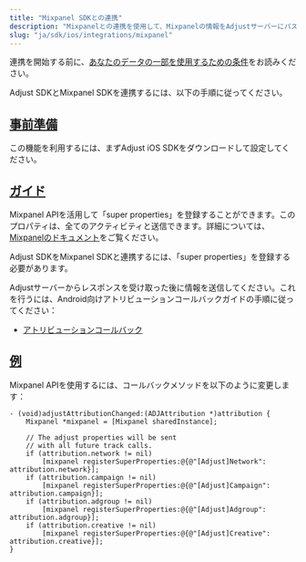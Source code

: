 ```yaml
---
title: "Mixpanel SDKとの連携"
description: "Mixpanelとの連携を使用して、Mixpanelの情報をAdjustサーバーにパスします。"
slug: "ja/sdk/ios/integrations/mixpanel"
---
```


連携を開始する前に、[あなたのデータの一部を使用するための条件](https://github.com/adjust/sdks/blob/master/doc/attribution-data.md)をお読みください。

Adjust SDKとMixpanel SDKを連携するには、以下の手順に従ってください。

## [事前準備](before-you-begin)

この機能を利用するには、まずAdjust iOS SDKをダウンロードして設定してください。

## [ガイド](guide)

Mixpanel APIを活用して「super properties」を登録することができます。このプロパティは、全てのアクティビティと送信できます。詳細については、[Mixpanelのドキュメント](https://docs.mixpanel.com/docs/tracking/reference/ios#super-properties)をご覧ください。

Adjust SDKをMixpanel SDKと連携するには、「super properties」を登録する必要があります。

Adjustサーバーからレスポンスを受け取った後に情報を送信してください。これを行うには、Android向けアトリビューションコールバックガイドの手順に従ってください：

-  [アトリビューションコールバック](https://help.adjust.com/ja/article/attribution-callbacks-ios-sdk)

## [例](examples)

Mixpanel APIを使用するには、コールバックメソッドを以下のように変更します：

<Tabs>
<Tab title="Objective-C">

```objc
- (void)adjustAttributionChanged:(ADJAttribution *)attribution {
    Mixpanel *mixpanel = [Mixpanel sharedInstance];

    // The adjust properties will be sent
    // with all future track calls.
    if (attribution.network != nil)
        [mixpanel registerSuperProperties:@{@"[Adjust]Network":  attribution.network}];
    if (attribution.campaign != nil)
        [mixpanel registerSuperProperties:@{@"[Adjust]Campaign": attribution.campaign}];
    if (attribution.adgroup != nil)
        [mixpanel registerSuperProperties:@{@"[Adjust]Adgroup":  attribution.adgroup}];
    if (attribution.creative != nil)
        [mixpanel registerSuperProperties:@{@"[Adjust]Creative": attribution.creative}];
}
```

</Tab>
</Tabs>
